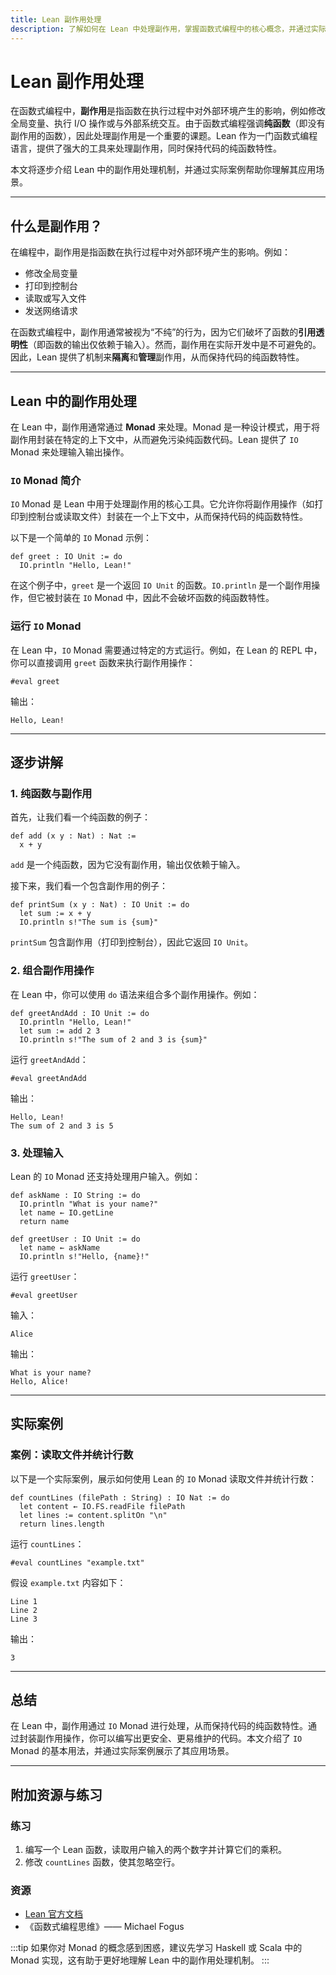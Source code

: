```yaml
---
title: Lean 副作用处理
description: 了解如何在 Lean 中处理副作用，掌握函数式编程中的核心概念，并通过实际案例理解其应用场景。
---
```


# Lean 副作用处理

在函数式编程中，**副作用**是指函数在执行过程中对外部环境产生的影响，例如修改全局变量、执行 I/O 操作或与外部系统交互。由于函数式编程强调**纯函数**（即没有副作用的函数），因此处理副作用是一个重要的课题。Lean 作为一门函数式编程语言，提供了强大的工具来处理副作用，同时保持代码的纯函数特性。

本文将逐步介绍 Lean 中的副作用处理机制，并通过实际案例帮助你理解其应用场景。

---

## 什么是副作用？

在编程中，副作用是指函数在执行过程中对外部环境产生的影响。例如：

- 修改全局变量
- 打印到控制台
- 读取或写入文件
- 发送网络请求

在函数式编程中，副作用通常被视为“不纯”的行为，因为它们破坏了函数的**引用透明性**（即函数的输出仅依赖于输入）。然而，副作用在实际开发中是不可避免的。因此，Lean 提供了机制来**隔离**和**管理**副作用，从而保持代码的纯函数特性。

---

## Lean 中的副作用处理

在 Lean 中，副作用通常通过 **Monad** 来处理。Monad 是一种设计模式，用于将副作用封装在特定的上下文中，从而避免污染纯函数代码。Lean 提供了 `IO` Monad 来处理输入输出操作。

### `IO` Monad 简介

`IO` Monad 是 Lean 中用于处理副作用的核心工具。它允许你将副作用操作（如打印到控制台或读取文件）封装在一个上下文中，从而保持代码的纯函数特性。

以下是一个简单的 `IO` Monad 示例：

```lean
def greet : IO Unit := do
  IO.println "Hello, Lean!"
```

在这个例子中，`greet` 是一个返回 `IO Unit` 的函数。`IO.println` 是一个副作用操作，但它被封装在 `IO` Monad 中，因此不会破坏函数的纯函数特性。

### 运行 `IO` Monad

在 Lean 中，`IO` Monad 需要通过特定的方式运行。例如，在 Lean 的 REPL 中，你可以直接调用 `greet` 函数来执行副作用操作：

```lean
#eval greet
```

输出：

```
Hello, Lean!
```

---

## 逐步讲解

### 1. 纯函数与副作用

首先，让我们看一个纯函数的例子：

```lean
def add (x y : Nat) : Nat :=
  x + y
```

`add` 是一个纯函数，因为它没有副作用，输出仅依赖于输入。

接下来，我们看一个包含副作用的例子：

```lean
def printSum (x y : Nat) : IO Unit := do
  let sum := x + y
  IO.println s!"The sum is {sum}"
```

`printSum` 包含副作用（打印到控制台），因此它返回 `IO Unit`。

### 2. 组合副作用操作

在 Lean 中，你可以使用 `do` 语法来组合多个副作用操作。例如：

```lean
def greetAndAdd : IO Unit := do
  IO.println "Hello, Lean!"
  let sum := add 2 3
  IO.println s!"The sum of 2 and 3 is {sum}"
```

运行 `greetAndAdd`：

```lean
#eval greetAndAdd
```

输出：

```
Hello, Lean!
The sum of 2 and 3 is 5
```

### 3. 处理输入

Lean 的 `IO` Monad 还支持处理用户输入。例如：

```lean
def askName : IO String := do
  IO.println "What is your name?"
  let name ← IO.getLine
  return name

def greetUser : IO Unit := do
  let name ← askName
  IO.println s!"Hello, {name}!"
```

运行 `greetUser`：

```lean
#eval greetUser
```

输入：

```
Alice
```

输出：

```
What is your name?
Hello, Alice!
```

---

## 实际案例

### 案例：读取文件并统计行数

以下是一个实际案例，展示如何使用 Lean 的 `IO` Monad 读取文件并统计行数：

```lean
def countLines (filePath : String) : IO Nat := do
  let content ← IO.FS.readFile filePath
  let lines := content.splitOn "\n"
  return lines.length
```

运行 `countLines`：

```lean
#eval countLines "example.txt"
```

假设 `example.txt` 内容如下：

```
Line 1
Line 2
Line 3
```

输出：

```
3
```

---

## 总结

在 Lean 中，副作用通过 `IO` Monad 进行处理，从而保持代码的纯函数特性。通过封装副作用操作，你可以编写出更安全、更易维护的代码。本文介绍了 `IO` Monad 的基本用法，并通过实际案例展示了其应用场景。

---

## 附加资源与练习

### 练习

1. 编写一个 Lean 函数，读取用户输入的两个数字并计算它们的乘积。
2. 修改 `countLines` 函数，使其忽略空行。

### 资源

- [Lean 官方文档](https://leanprover.github.io/)
- 《函数式编程思维》—— Michael Fogus

:::tip
如果你对 Monad 的概念感到困惑，建议先学习 Haskell 或 Scala 中的 Monad 实现，这有助于更好地理解 Lean 中的副作用处理机制。
:::